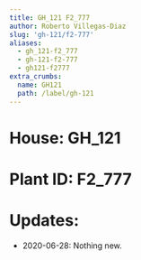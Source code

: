 ```yaml
---
title: GH_121 F2_777
author: Roberto Villegas-Diaz
slug: 'gh-121/f2-777'
aliases:
  - gh_121-f2_777
  - gh-121-f2-777
  - gh121-f2777
extra_crumbs:
  name: GH121
  path: /label/gh-121
---
```


# **House**: GH_121
# **Plant ID**: F2_777
# **Updates**: 
 - 2020-06-28: Nothing new.
